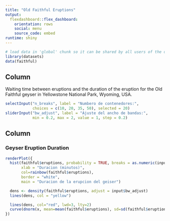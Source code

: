 ```yaml
---
title: "Old Faithful Eruptions"
output: 
  flexdashboard::flex_dashboard:
    orientation: rows
    social: menu
    source_code: embed
runtime: shiny
---
```


```r
# load data in 'global' chunk so it can be shared by all users of the dashboard
library(datasets)
data(faithful)
```

Column {.sidebar}
-----------------------------------------------------------------------

Waiting time between eruptions and the duration of the eruption for the
Old Faithful geyser in Yellowstone National Park, Wyoming, USA.

```r
selectInput("n_breaks", label = "Numbero de contenedores:",
            choices = c(10, 20, 35, 50), selected = 20)
sliderInput("bw_adjust", label = "Ajuste del ancho de bandas:",
            min = 0.2, max = 2, value = 1, step = 0.2)
```

Column
-----------------------------------------------------------------------

### Geyser Eruption Duration

```r
renderPlot({
  hist(faithful$eruptions, probability = TRUE, breaks = as.numeric(input$n_breaks),
       xlab = "Duracion (minutos)", 
       col=rainbow(faithful$eruptions), 
       border = "white",
       main = "Duracion de la erupcion del geiser")

  dens <- density(faithful$eruptions, adjust = input$bw_adjust)
  lines(dens, col = "yellow")

  lines(dens, col="red", lwd=3, lty=2) 
  curve(dnorm(x, mean=mean(faithful$eruptions), sd=sd(faithful$eruptions)), add=TRUE, col="black", lwd=3)
})

```
